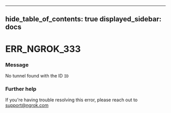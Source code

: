 

---
hide_table_of_contents: true
displayed_sidebar: docs
---


# ERR_NGROK_333

### Message
No tunnel found with the ID `ID`

<ErrorDetails />



### Further help
If you're having trouble resolving this error, please reach out to [support@ngrok.com](mailto:support@ngrok.com?subject=Help%20with%20ERR_NGROK_333)

